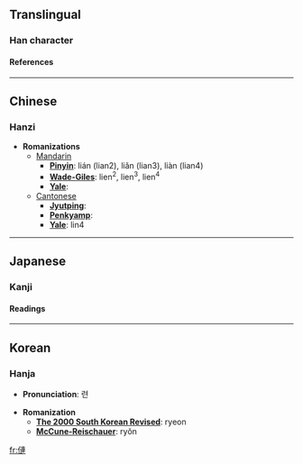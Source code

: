 ==Translingual==
===Han character===
{{Han char|rad=人|as=11|sn=13|four=2523<sub>0</sub>|canj=人卜十十 (OYJJ)}}
====References====
{{Han ref|kx=0115.210|dkj=01049|dj=0246.090|hdz=10208.080|uh=50C6|ud=20678|bh=DCB6|bd=56502}}
----

==Chinese==
===Hanzi===


* '''Romanizations'''
** [[Mandarin]]
*** '''[[Pinyin]]''': lián (lian2), liǎn (lian3), liàn (lian4)
*** '''[[Wade-Giles]]''': lien<sup>2</sup>, lien<sup>3</sup>, lien<sup>4</sup>
*** '''[[Yale]]''': 
**[[Cantonese]]
***'''[[Jyutping]]''':
***'''[[Penkyamp]]''': 
***'''[[Yale]]''': lin4


----
==Japanese==
===Kanji===
{{ja-kanji|grade=|rs=人11}}
====Readings====
{{ja-readings|on=[[れん]] (ren)|kun=[[ふたご]] (futago), [[およぶ]] (oyobu), [[おひつく]] (ohitsuku)}}


----
==Korean==
===Hanja===

* '''Pronunciation''': 련

* '''Romanization'''
** '''[[The 2000 South Korean Revised Romanization|The 2000 South Korean Revised]]''': ryeon
** '''[[McCune-Reischauer]]''': ryŏn


[[fr:僆]]